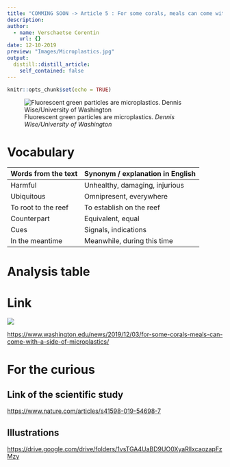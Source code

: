```yaml
---
title: "COMMING SOON -> Article 5 : For some corals, meals can come with a side of microplastics "
description: 
author:
  - name: Verschaetse Corentin
    url: {}
date: 12-10-2019
preview: "Images/Microplastics.jpg"
output:
  distill::distill_article:
    self_contained: false
---
```


```r
knitr::opts_chunk$set(echo = TRUE)
```

![Fluorescent green particles are microplastics. *Dennis Wise/University of Washington*](Images/Microplastics.jpg)

# Vocabulary

| Words from the text | Synonym / explanation in English |
| ------------------- | -------------------------------- |
| Harmful             | Unhealthy, damaging, injurious   |
| Ubiquitous          | Omnipresent, everywhere          |
| To root to the reef | To establish on the reef         |
| Counterpart         | Equivalent, equal                |
| Cues                | Signals, indications             |
| In the meantime     | Meanwhile, during this time      |

# Analysis table

# Link

![](Images/University_of_Washington.png)

<https://www.washington.edu/news/2019/12/03/for-some-corals-meals-can-come-with-a-side-of-microplastics/>

# For the curious
## Link of the scientific study

<https://www.nature.com/articles/s41598-019-54698-7>

## Illustrations

<https://drive.google.com/drive/folders/1vsTGA4UaBD9UO0XyaRllxcaozapFzMzy>
